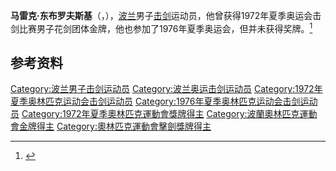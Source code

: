 '''马雷克·东布罗夫斯基'''（{{lang-pl|Marek Dąbrowski}}，{{bd|1949年|11月28日|}}），[[波兰|波兰]]男子[[击剑|击剑]]运动员，他曾获得1972年夏季奥运会击剑比赛男子花剑团体金牌，他也参加了1976年夏季奥运会，但并未获得奖牌。<ref>{{Cite web|title=Marek DABROWSKI|url=https://www.olympic.org/marek-dabrowski|accessdate=2021-03-08|date=2021-03-08|work=International Olympic Committee|language=en|archive-date=2016-10-15|archive-url=https://web.archive.org/web/20161015133856/https://www.olympic.org/marek-dabrowski|dead-url=no}}</ref>

== 参考资料 ==
{{reflist}}

{{奥林匹克运动会击剑比赛男子花剑团体冠军}}

{{Authority control}}
{{DEFAULTSORT:Dąbrowski, Marek}}
[[Category:波兰男子击剑运动员|Category:波兰男子击剑运动员]]
[[Category:波兰奥运击剑运动员|Category:波兰奥运击剑运动员]]
[[Category:1972年夏季奥林匹克运动会击剑运动员|Category:1972年夏季奥林匹克运动会击剑运动员]]
[[Category:1976年夏季奥林匹克运动会击剑运动员|Category:1976年夏季奥林匹克运动会击剑运动员]]
[[Category:1972年夏季奧林匹克運動會獎牌得主|Category:1972年夏季奧林匹克運動會獎牌得主]]
[[Category:波蘭奧林匹克運動會金牌得主|Category:波蘭奧林匹克運動會金牌得主]]
[[Category:奧林匹克運動會擊劍獎牌得主|Category:奧林匹克運動會擊劍獎牌得主]]

{{波兰人物小作品}}